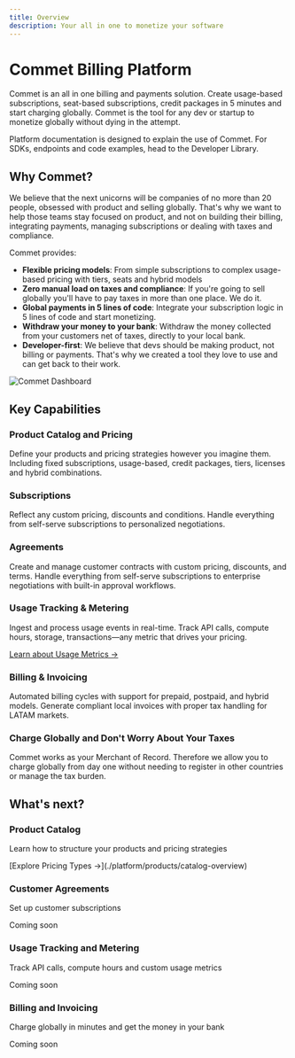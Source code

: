 ```yaml
---
title: Overview
description: Your all in one to monetize your software
---
```



# Commet Billing Platform

Commet is an all in one billing and payments solution. Create usage-based subscriptions, seat-based subscriptions, credit packages in 5 minutes and start charging globally. Commet is the tool for any dev or startup to monetize globally without dying in the attempt.

<Callout type="info">
Platform documentation is designed to explain the use of Commet. For SDKs, endpoints and code examples, head to the Developer Library.
</Callout>

## Why Commet?

We believe that the next unicorns will be companies of no more than 20 people, obsessed with product and selling globally. That's why we want to help those teams stay focused on product, and not on building their billing, integrating payments, managing subscriptions or dealing with taxes and compliance.

Commet provides:

- **Flexible pricing models**: From simple subscriptions to complex usage-based pricing with tiers, seats and hybrid models
- **Zero manual load on taxes and compliance**: If you're going to sell globally you'll have to pay taxes in more than one place. We do it.
- **Global payments in 5 lines of code**: Integrate your subscription logic in 5 lines of code and start monetizing.
- **Withdraw your money to your bank**: Withdraw the money collected from your customers net of taxes, directly to your local bank.
- **Developer-first**: We believe that devs should be making product, not billing or payments. That's why we created a tool they love to use and can get back to their work.

![Commet Dashboard](/images/dashboard.png)

## Key Capabilities

### Product Catalog and Pricing
Define your products and pricing strategies however you imagine them. Including fixed subscriptions, usage-based, credit packages, tiers, licenses and hybrid combinations.

### Subscriptions
Reflect any custom pricing, discounts and conditions. Handle everything from self-serve subscriptions to personalized negotiations.

### Agreements
Create and manage customer contracts with custom pricing, discounts, and terms. Handle everything from self-serve subscriptions to enterprise negotiations with built-in approval workflows.

### Usage Tracking & Metering
Ingest and process usage events in real-time. Track API calls, compute hours, storage, transactions—any metric that drives your pricing.

[Learn about Usage Metrics →](../products/usage-based-pricing)

### Billing & Invoicing
Automated billing cycles with support for prepaid, postpaid, and hybrid models. Generate compliant local invoices with proper tax handling for LATAM markets.

### Charge Globally and Don't Worry About Your Taxes
Commet works as your Merchant of Record. Therefore we allow you to charge globally from day one without needing to register in other countries or manage the tax burden.

## What's next?

<div className="grid grid-cols-1 md:grid-cols-2 gap-4">
  <div className="border rounded-lg p-4">
    <h3 className="font-semibold mt-0">Product Catalog</h3>
    <p className="text-sm text-muted-foreground">Learn how to structure your products and pricing strategies</p>
    <p className="text-sm">[Explore Pricing Types →](./platform/products/catalog-overview)</p>
  </div>

  <div className="border rounded-lg p-4 opacity-50 cursor-not-allowed">
    <h3 className="font-semibold mt-0">Customer Agreements</h3>
    <p className="text-sm text-muted-foreground">Set up customer subscriptions</p>
    <p className="text-sm text-muted-foreground">Coming soon</p>
  </div>

  <div className="border rounded-lg p-4 opacity-50 cursor-not-allowed">
    <h3 className="font-semibold mt-0">Usage Tracking and Metering</h3>
    <p className="text-sm text-muted-foreground">Track API calls, compute hours and custom usage metrics</p>
    <p className="text-sm text-muted-foreground">Coming soon</p>
  </div>

  <div className="border rounded-lg p-4 opacity-50 cursor-not-allowed">
    <h3 className="font-semibold mt-0">Billing and Invoicing</h3>
    <p className="text-sm text-muted-foreground">Charge globally in minutes and get the money in your bank</p>
    <p className="text-sm text-muted-foreground">Coming soon</p>
  </div>
</div>
